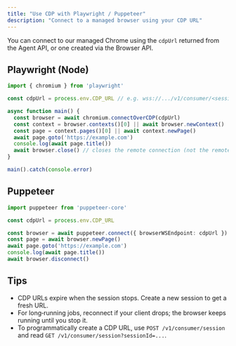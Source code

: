 ```yaml
---
title: "Use CDP with Playwright / Puppeteer"
description: "Connect to a managed browser using your CDP URL"
---
```


You can connect to our managed Chrome using the `cdpUrl` returned from the Agent API, or one created via the Browser API.

## Playwright (Node)

```ts
import { chromium } from 'playwright'

const cdpUrl = process.env.CDP_URL // e.g. wss://.../v1/consumer/<sessionId>/devtools/browser/...

async function main() {
  const browser = await chromium.connectOverCDP(cdpUrl)
  const context = browser.contexts()[0] || await browser.newContext()
  const page = context.pages()[0] || await context.newPage()
  await page.goto('https://example.com')
  console.log(await page.title())
  await browser.close() // closes the remote connection (not the remote browser)
}

main().catch(console.error)
```

## Puppeteer

```ts
import puppeteer from 'puppeteer-core'

const cdpUrl = process.env.CDP_URL

const browser = await puppeteer.connect({ browserWSEndpoint: cdpUrl })
const page = await browser.newPage()
await page.goto('https://example.com')
console.log(await page.title())
await browser.disconnect()
```

## Tips

- CDP URLs expire when the session stops. Create a new session to get a fresh URL.
- For long‑running jobs, reconnect if your client drops; the browser keeps running until you stop it.
- To programmatically create a CDP URL, use `POST /v1/consumer/session` and read `GET /v1/consumer/session?sessionId=...`.

